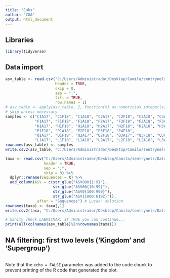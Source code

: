 ```yaml
---
title: "Euks"
author: "CGA"
output: html_document
---
```


## Libraries

```r
library(tidyverse)
```

## Data import

```r
asv_table <- read.csv("C:/Users/Administrador/Desktop/Camilo/sentrynels/Data/DADA2/asv_table.csv", 
                      header = TRUE, 
                      skip = 0, 
                      sep = ";", 
                      fill = TRUE, 
                      row.names = 1)
# asv_table <- apply(asv_table, 2, function(x) as.numeric(as.integer(x))) %>% as.data.frame()
# skip unless necessary
samples <- c("C1A17", "C1F18", "C1A18", "C2A17", "C2F18", "C2A18", "C3A17", "C3F18", "C3A18", "C4A17", "C4F18", "C4A18", 
             "F1A17", "F1F18", "F1A18", "F2A17", "F2F18", "F2A18", "F3A17", "F3F18", "F3A18", "F4A17", "F4F18", "F4A18", 
             "H1A17", "H1F18", "H1A18", "H2A17", "H2F18", "H2A18", "H3A17", "H3F18", "H3A18", "H4A17", "H4F18", "H4A18", 
             "P1F18", "P1A18", "P2F18", "P3F18", "P4F18", 
             "Q1A17", "Q1F18", "Q2A17", "Q2F18", "Q3A17", "Q3F18", "Q3A18", "Q4A17", "Q4F18", "Q4A18", 
             "L1A17", "L1F18", "L1A18", "L2A17", "L2F18", "L2A18", "L3A17", "L3F18", "L3A18", "L4A17", "L4F18", "L4A18") #63
rownames(asv_table) <- samples
write.csv2(asv_table, "C:/Users/Administrador/Desktop/Camilo/sentrynels/Data/Characterization/ASV_table.csv")

taxa <- read.csv("C:/Users/Administrador/Desktop/Camilo/sentrynels/Data/DADA2/assigned_taxa.csv", 
                 header = TRUE,
                 sep = ";", 
                 skip = 0) %>% 
  dplyr::rename(Sequences = X) %>% 
  add_column(ASV = c(str_glue("ASV000{1:9}"), 
                     str_glue("ASV00{10:99}"), 
                     str_glue("ASV0{100:999}"), 
                     str_glue("ASV{1000:6192}")), 
             .after = "Sequences") # Lucas' solution
rownames(taxa) <- taxa[,1]
write.csv2(taxa, "C:/Users/Administrador/Desktop/Camilo/sentrynels/Data/Characterization/Taxa.csv")

# Sanity check LABMICMAR: if TRUE you can continue...
print(all(colnames(asv_table)%in%rownames(taxa)))
```

## NA filtering: first two levels ('Kingdom' and 'Supergroup')

```r

```

Note that the `echo = FALSE` parameter was added to the code chunk to prevent printing of the R code that generated the plot.
